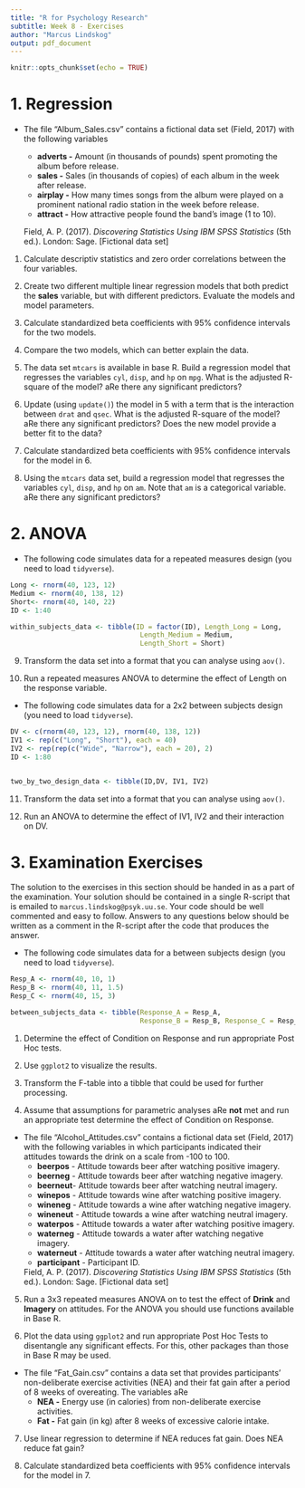 ---
title: "R for Psychology Research"
subtitle: Week 8 - Exercises
author: "Marcus Lindskog"
output: pdf_document
---

```{r setup, include=FALSE}
knitr::opts_chunk$set(echo = TRUE)
```
# 1. Regression

* The file "Album_Sales.csv" contains a fictional data set (Field, 2017) with the following variables

  * **adverts -** Amount (in thousands of pounds) spent promoting the album before release.
  * **sales -** Sales (in thousands of copies) of each album in the week after release.
  * **airplay -** How many times songs from the album were played on a prominent national radio station in the week before release.
  * **attract -** How attractive people found the band's image (1 to 10).

  Field, A. P. (2017). *Discovering Statistics Using IBM SPSS Statistics* (5th ed.). London: Sage. [Fictional data set]

1. Calculate descriptiv statistics and zero order correlations between the four variables.

2. Create two different multiple linear regression models that both predict the **sales** variable, but with different predictors. Evaluate the models and model parameters.

3. Calculate standardized beta coefficients with 95% confidence intervals for the two models.

4. Compare the two models, which can better explain the data.

5. The data set `mtcars` is available in base R. Build a regression model that regresses the variables `cyl`, `disp`, and `hp` on `mpg`. What is the adjusted R-square of the model? aRe there any significant predictors?

6. Update (using `update()`) the model in 5 with a term that is the interaction between `drat` and `qsec`. What is the adjusted R-square of the model? aRe there any significant predictors? Does the new model provide a better fit to the data?

7. Calculate standardized beta coefficients with 95% confidence intervals for the model in 6.

8. Using the `mtcars` data set, build a regression model that regresses the variables `cyl`, `disp`, and `hp` on `am`. Note that `am` is a categorical variable. aRe there any significant predictors?


# 2. ANOVA

* The following code simulates data for a repeated measures design (you need to load `tidyverse`).
```{r, eval = FALSE}
Long <- rnorm(40, 123, 12)
Medium <- rnorm(40, 138, 12)
Short<- rnorm(40, 140, 22)
ID <- 1:40

within_subjects_data <- tibble(ID = factor(ID), Length_Long = Long,
                                Length_Medium = Medium,
                                Length_Short = Short)
```

9. Transform the data set into a format that you can analyse using `aov()`.

10. Run a repeated measures ANOVA to determine the effect of Length on the response variable.

* The following code simulates data for a 2x2 between subjects design (you need to load `tidyverse`).
```{r, eval = FALSE}
DV <- c(rnorm(40, 123, 12), rnorm(40, 138, 12))
IV1 <- rep(c("Long", "Short"), each = 40)
IV2 <- rep(rep(c("Wide", "Narrow"), each = 20), 2)
ID <- 1:80


two_by_two_design_data <- tibble(ID,DV, IV1, IV2)
```

11. Transform the data set into a format that you can analyse using `aov()`.

12. Run an ANOVA to determine the effect of IV1, IV2 and their interaction on DV.

# 3. Examination Exercises 
The solution to the exercises in this section should be handed in as a part of the examination. Your solution should be contained in a single R-script that is emailed to `marcus.lindskog@psyk.uu.se`. Your code should be well commented and easy to follow. Answers to any questions below should be written as a comment in the R-script after the code that produces the answer.

* The following code simulates data for a between subjects design (you need to load `tidyverse`). 
```{r, eval = FALSE}
Resp_A <- rnorm(40, 10, 1)
Resp_B <- rnorm(40, 11, 1.5)
Resp_C <- rnorm(40, 15, 3)

between_subjects_data <- tibble(Response_A = Resp_A,
                                Response_B = Resp_B, Response_C = Resp_C)
```
1. Determine the effect of Condition on Response and run appropriate Post Hoc tests.

2. Use `ggplot2` to visualize the results.

3. Transform the F-table into a tibble that could be used for further processing.

4. Assume that assumptions for parametric analyses aRe **not** met and run an appropriate test determine the effect of Condition on Response.


* The file "Alcohol_Attitudes.csv" contains a fictional data set (Field, 2017) with the following variables in which participants indicated their attitudes towards the drink on a scale from -100 to 100.
  * **beerpos** - Attitude towards beer after watching positive imagery.
  * **beerneg** - Attitude towards beer after watching negative imagery.
  * **beerneut**- Attitude towards beer after watching neutral imagery.
  * **winepos** - Attitude towards wine after watching positive imagery.
  * **wineneg** - Attitude towards a wine after watching negative imagery.
  * **wineneut** - Attitude towards a wine after watching neutral imagery.
  * **waterpos** - Attitude towards a water after watching positive imagery.
  * **waterneg** - Attitude towards a water after watching negative imagery.
  * **waterneut** - Attitude towards a water after watching neutral imagery.
  * **participant** - Participant ID.



  Field, A. P. (2017). *Discovering Statistics Using IBM SPSS Statistics* (5th ed.). London: Sage. [Fictional data set]
  
5. Run a 3x3 repeated measures ANOVA on to test the effect of **Drink** and **Imagery** on attitudes. For the ANOVA you should use functions available in Base R.

6. Plot the data using `ggplot2` and run appropriate Post Hoc Tests to disentangle any significant effects. For this, other packages than those in Base R may be used. 

* The file "Fat_Gain.csv" contains a data set that provides participants' non-deliberate exercise activities (NEA) and their fat gain after a period of 8 weeks of overeating. The variables aRe
  * **NEA -** Energy use (in calories) from non-deliberate exercise activities.
  * **Fat -** Fat gain (in kg) after 8 weeks of excessive calorie intake.

7. Use linear regression to determine if NEA reduces fat gain. Does NEA reduce fat gain?

8. Calculate standardized beta coefficients with 95% confidence intervals for the model in 7.



